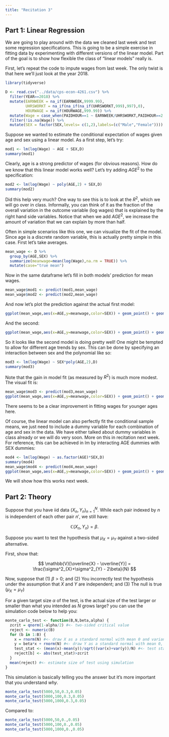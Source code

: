```yaml
---
title: "Recitation 3"
---
```


## Part 1: Linear Regression

We are going to play around with the data we cleaned last week and test some regression specifications. This is going to be a simple exercise in fitting data by experimenting with different versions of the linear model. Part of the goal is to show how flexible the class of "linear models" really is.

First, let's repeat the code to impute wages from last week. The only twist is that here we'll just look at the year 2018.


```r
library(tidyverse)

D <- read.csv("../data/cps-econ-4261.csv") %>%
  filter(YEAR==2018) %>%
  mutate(EARNWEEK = na_if(EARNWEEK,9999.99),
         UHRSWORKT = na_if(na_if(na_if(UHRSWORKT,999),997),0),
         HOURWAGE = na_if(HOURWAGE,999.99)) %>%
  mutate(Wage = case_when(PAIDHOUR==1 ~ EARNWEEK/UHRSWORKT,PAIDHOUR==2 ~ HOURWAGE)) %>%
  filter(!is.na(Wage)) %>%
  mutate(SEX = factor(SEX,levels= c(1,2),labels=(c("Male","Female"))))


```

Suppose we wanted to estimate the conditional expectation of wages given age and sex using a linear model. As a first step, let's try:

```r
mod1 <- lm(log(Wage) ~ AGE + SEX,D)
summary(mod1)
```

Clearly, age is a strong predictor of wages (for obvious reasons). How do we know that this linear model works well? Let's try adding $AGE^2$ to the specification:

```r
mod2 <- lm(log(Wage) ~ poly(AGE,2) + SEX,D)
summary(mod2)
```

Did this help very much? One way to see this is to look at the $R^2$, which we will go over in class. Informally, you can think of it as the fraction of the overall variation in the outcome variable (log wages) that is explained by the right hand side variables. Notice that when we add $AGE^2$, we increase the amount of variation that we can explain by more than half. 

Often in simple scenarios like this one, we can visualize the fit of the model. Since age is a discrete random variable, this is actually pretty simple in this case. First let's take averages.

```r
mean_wage <- D %>%
  group_by(AGE,SEX) %>%
  summarize(meanwage=mean(log(Wage),na.rm = TRUE)) %>%
  mutate(case="true mean")
```

Now in the same dataframe let's fill in both models' prediction for mean wages.

```r
mean_wage$mod1 <- predict(mod1,mean_wage)
mean_wage$mod2 <- predict(mod2,mean_wage)
```

And now let's plot the prediction against the actual first model:

```r
ggplot(mean_wage,aes(x=AGE,y=meanwage,color=SEX)) + geom_point() + geom_line(aes(x=AGE,y=mod1,color=SEX))
```

And the second:
```r
ggplot(mean_wage,aes(x=AGE,y=meanwage,color=SEX)) + geom_point() + geom_line(aes(x=AGE,y=mod2,color=SEX))

```

So it looks like the second model is doing pretty well! One might be tempted to allow for different age trends by sex. This can be done by specifying an interaction between sex and the polynomial like so:

```r
mod3 <- lm(log(Wage) ~ SEX*poly(AGE,2),D)
summary(mod3)
```

Note that the gain in model fit (as measured by $R^2$) is much more modest. The visual fit is:

```r
mean_wage$mod3 <- predict(mod3,mean_wage)
ggplot(mean_wage,aes(x=AGE,y=meanwage,color=SEX)) + geom_point() + geom_line(aes(x=AGE,y=mod3,color=SEX))
```
There seems to be a clear improvement in fitting wages for younger ages here.

Of course, the linear model can also perfectly fit the conditional sample means, we just need to include a dummy variable for each combination of age and sex in the data. We have either talked about dummy variables in class already or we will do very soon. More on this in recitation next week. For reference, this can be achieved in lm by interacting AGE dummies with SEX dummies:

```r
mod4 <- lm(log(Wage) ~ as.factor(AGE)*SEX,D)
summary(mod4)
mean_wage$mod4 <- predict(mod4,mean_wage)
ggplot(mean_wage,aes(x=AGE,y=meanwage,color=SEX)) + geom_point() + geom_line(aes(x=AGE,y=mod4,color=SEX))

```

We will show how this works next week.

## Part 2: Theory

Suppose that you have iid data $(X_{n},Y_{n})_{n=1}^{N}$. While each pair indexed by $n$ is independent of each other pair $n'$, we still have:

$$ \mathbb{C}(X_{n},Y_{n}) = \beta.$$

Suppose you want to test the hypothesis that $\mu_{X}=\mu_{Y}$ against a two-sided alternative. 

First, show that:

$$ \mathbb{V}[\overline{X} - \overline{Y}] = \frac{\sigma^2_{X}+\sigma^2_{Y} - 2\beta}{N} $$

Now, suppose that 
  (1) $\beta>0$; and
  (2) You incorrectly test the hypothesis under the assumption that $X$ and $Y$ are independent; and
  (3) The null is true ($\mu_{X}=\mu_{Y}$)
  
For a given target size $\alpha$ of the test, is the actual size of the test larger or smaller than what you intended as $N$ grows large? you can use the simulation code below to help you:

```r
monte_carlo_test <- function(B,N,beta,alpha) {
  zcrit = qnorm(1-alpha/2) #<- two-sided critical value
  reject <- numeric(B)
  for (b in 1:B) {
    x = rnorm(N) #<- draw X as a standard normal with mean 0 and variance 1
    y = beta*x + rnorm(N) #<- draw Y as a standard normal with mean 0, variance 1+beta and covarariance(x,y) =beta
    test_stat <- (mean(x)-mean(y))/sqrt((var(x)+var(y))/N) #<- test statistic under incorrect assumption
    reject[b] <- abs(test_stat)>zcrit
  }
  mean(reject) #<- estimate size of test using simulation
}
```

This simulation is basically telling you the answer but it's more important that you understand *why*.

```r
monte_carlo_test(5000,50,0.3,0.05)
monte_carlo_test(5000,100,0.3,0.05)
monte_carlo_test(5000,1000,0.3,0.05)
```

Compared to:
```r
monte_carlo_test(5000,50,0.,0.05)
monte_carlo_test(5000,100,0.,0.05)
monte_carlo_test(5000,1000,0.,0.05)

```



